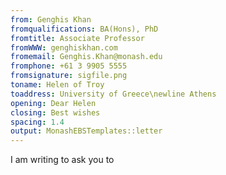 ```yaml
---
from: Genghis Khan
fromqualifications: BA(Hons), PhD
fromtitle: Associate Professor
fromWWW: genghiskhan.com
fromemail: Genghis.Khan@monash.edu
fromphone: +61 3 9905 5555
fromsignature: sigfile.png
toname: Helen of Troy
toaddress: University of Greece\newline Athens
opening: Dear Helen
closing: Best wishes
spacing: 1.4
output: MonashEBSTemplates::letter
---
```


I am writing to ask you to \dots

